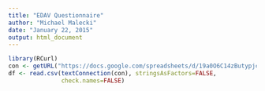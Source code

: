```yaml
---
title: "EDAV Questionnaire"
author: "Michael Malecki"
date: "January 22, 2015"
output: html_document
---
```


```r
library(RCurl)
con <- getURL("https://docs.google.com/spreadsheets/d/19a0O6C14zButypjcnWictvKWeyPjPjQdrps-UXzPDf8/export?format=csv")
df <- read.csv(textConnection(con), stringsAsFactors=FALSE,
               check.names=FALSE)



```